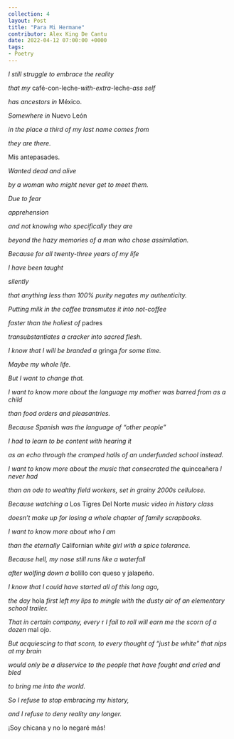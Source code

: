 ---
collection: 4
layout: Post
title: "Para Mi Hermane"
contributor: Alex King De Cantu
date: 2022-04-12 07:00:00 +0000
tags: 
- Poetry
---
<div class="center">
<p><em>I still struggle to embrace the reality</em></p>
<p><em>that my</em> café-con-leche-<em>with-extra</em>-leche-<em>ass self</em></p>
<p><em>has ancestors in</em> México.</p>
<p><em>Somewhere in</em> Nuevo León</p>
<p><em>in the place a third of my last name comes from</em></p>
<p><em>they are there.</em></p>
<p>Mis antepasades.</p>
<p><em>Wanted dead and alive</em></p>
<p><em>by a woman who might never get to meet them.</em></p>
<p><em>Due to fear</em></p>
<p><em>apprehension</em></p>
<p><em>and not knowing who specifically they are</em></p>
<p><em>beyond the hazy memories of a man who chose assimilation.</em></p>
<p><em>Because for all twenty-three years of my life</em></p>
<p><em>I have been taught</em></p>
<p><em>silently</em></p>
<p><em>that anything less than 100% purity negates my authenticity.</em></p>
<p><em>Putting milk in the coffee transmutes it into not-coffee</em></p>
<p><em>faster than the holiest of</em> padres</p>
<p><em>transubstantiates a cracker into sacred flesh.</em></p>
<p><em>I know that I will be branded a</em> gringa <em>for some time.</em></p>
<p><em>Maybe my whole life.</em></p>
<p><em>But I want to change that.</em></p>
<p><em>I want to know more about the language my mother was barred from as a child</em></p>
<p><em>than food orders and pleasantries.</em></p>
<p><em>Because Spanish was the language of “other people”</em></p>
<p><em>I had to learn to be content with hearing it</em></p>
<p><em>as an echo through the cramped halls of an underfunded school instead.</em></p>
<p><em>I want to know more about the music that consecrated the</em> quinceañera <em>I never had</em></p>
<p><em>than an ode to wealthy field workers, set in grainy 2000s cellulose.</em></p>
<p><em>Because watching a</em> Los Tigres Del Norte <em>music video in history class</em></p>
<p><em>doesn’t make up for losing a whole chapter of family scrapbooks.</em></p>
<p><em>I want to know more about who I am</em></p>
<p><em>than the eternally</em> Californian <em>white girl with a spice tolerance.</em></p>
<p><em>Because hell, my nose still runs like a waterfall</em></p>
<p><em>after wolfing down a</em> bolillo con queso y jalapeño.</p>
<p><em>I know that I could have started all of this long ago, </em></p>
<p><em>the day</em> hola <em>first left my lips to mingle with the dusty air of an elementary school trailer.</em></p>
<p><em>That in certain company, every</em> r <em>I fail to roll will earn me the scorn of a dozen</em> mal ojo.</p>
<p><em>But acquiescing to that scorn, to every thought of “just be white” that nips at my brain</em></p>
<p><em>would only be a disservice to the people that have fought and cried and bled</em></p>
<p><em>to bring me into the world.</em></p>
<p><em>So I refuse to stop embracing my history,</em></p>
<p><em>and I refuse to deny reality any longer.</em></p>
<p>¡Soy chicana y no lo negaré más!</p>
</div>
